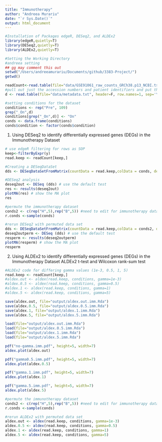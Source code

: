 ```yaml
---
title: "Immunotherapy"
author: "Andreea Murariu"
date: "`r Sys.Date()`"
output: html_document
---
```


```r
#Installation of Packages edgeR, DESeq2, and ALDEx2
library(edgeR,quietly=T) 
library(DESeq2,quietly=T)
library(ALDEx2,quietly=T)
```

```r
#Setting the Working Directory
#andreea setting
## gg may comment this out 
setwd("/Users/andreeamurariu/Documents/github/3383-Project/")
getwd() 
```

```r
readCount<-read.table(file="data/GSE91061_raw_counts_GRCh38.p13_NCBI.tsv", header = T, skip=35, sep='\t', row.names = 1)
#pull out just the accession numbers and patient identifiers and put them in another file
d <- read.table(file="data/metadata.txt", header=F, row.names=1, sep='\t')
```

```r
#setting conditions for the dataset
conditions <- rep("Pre", 109)
grep("_On",d)
conditions[grep("_On",d)] <- "On"
conds <- data.frame(conditions)
conds$condition <- factor(conds$condition)
```


1) Using DESeq2 to identify differentially expressed genes (DEGs) in the Immunotherapy Dataset 

```r
# use edgeR filtering for rows as SOP
keep<-filterByExpr(y) 
read.keep <- readCount[keep,]

#Creating a DESeqDataSet
dds <- DESeqDataSetFromMatrix(countData = read.keep,colData = conds, design= ~condition) 

#DESeq2 analysis
deseq2out <- DESeq (dds) # use the default test
res <- results(deseq2out)
plotMA(res) # show the MA plot
res
```

```r
#permute the immunotherapy dataset
conds2 <- c(rep("H",5),rep("B",5)) #need to edit for immunotherapy dataset
r.conds <-sample(conds)

#rerun DESeq2 with permuted data set
dds <- DESeqDataSetFromMatrix(countData = read.keep,colData = conds2, design= ~condition) 
deseq2outperm <- DESeq (dds) # use the default test
resperm <- results(deseq2outperm)
plotMA(resperm) # show the MA plot
resperm
```

2) Using ALDEx2 to identify differentially expressed genes (DEGs) in the Immunotherapy Dataset 
ALDEx2 t-test and Wilcoxon rank-sum test
```r
#ALDEx2 code for differing gamma values (1e-3, 0.5, 1, 5)
read.keep <- readCount[keep,]
#aldex.out <- aldex(read.keep, conditions, gamma=1e-3)
#aldex.0.5 <- aldex(read.keep, conditions, gamma=0.5)
#aldex.1 <- aldex(read.keep, conditions, gamma=1) 
#aldex.5 <- aldex(read.keep, conditions, gamma=5) 

save(aldex.out, file="output/aldex.out.imm.Rda")
save(aldex.0.5, file="output/aldex.0.5.imm.Rda")
save(aldex.1, file="output/aldex.1.imm.Rda")
save(aldex.5, file="output/aldex.5.imm.Rda")

load(file="output/aldex.out.imm.Rda")
load(file="output/aldex.0.5.imm.Rda")
load(file="output/aldex.1.imm.Rda")
load(file="output/aldex.5.imm.Rda")

pdf("no-gamma.imm.pdf", height=5, width=7)
aldex.plot(aldex.out)

pdf("gamma0.5.imm.pdf", height=5, width=7)
aldex.plot(aldex.0.5)

pdf("gamma.1.imm.pdf", height=5, width=7)
aldex.plot(aldex.1)

pdf("gamma.5.imm.pdf", height=5, width=7)
aldex.plot(aldex.5)

```


```r
#permute the immunotherapy dataset
conds2 <- c(rep("H",5),rep("B",5)) #need to edit for immunotherapy dataset
r.conds <-sample(conds)

#rerun ALDEx2 with permuted data set
aldex.out <- aldex(read.keep, conditions, gamma=1e-3)
aldex.0.5 <- aldex(read.keep, conditions, gamma=0.5)
aldex.1 <- aldex(read.keep, conditions, gamma=1) 
aldex.5 <- aldex(read.keep, conditions, gamma=5) 
```

